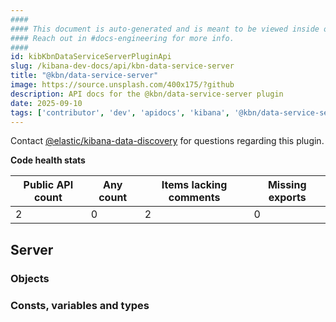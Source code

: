 ```yaml
---
####
#### This document is auto-generated and is meant to be viewed inside our experimental, new docs system.
#### Reach out in #docs-engineering for more info.
####
id: kibKbnDataServiceServerPluginApi
slug: /kibana-dev-docs/api/kbn-data-service-server
title: "@kbn/data-service-server"
image: https://source.unsplash.com/400x175/?github
description: API docs for the @kbn/data-service-server plugin
date: 2025-09-10
tags: ['contributor', 'dev', 'apidocs', 'kibana', '@kbn/data-service-server']
---
```




Contact [@elastic/kibana-data-discovery](https://github.com/orgs/elastic/teams/kibana-data-discovery) for questions regarding this plugin.

**Code health stats**

| Public API count  | Any count | Items lacking comments | Missing exports |
|-------------------|-----------|------------------------|-----------------|
| 2 | 0 | 2 | 0 |

## Server

### Objects
<DocDefinitionList data={kbnDataServiceServerObj.server.objects}/>

### Consts, variables and types
<DocDefinitionList data={kbnDataServiceServerObj.server.misc}/>

